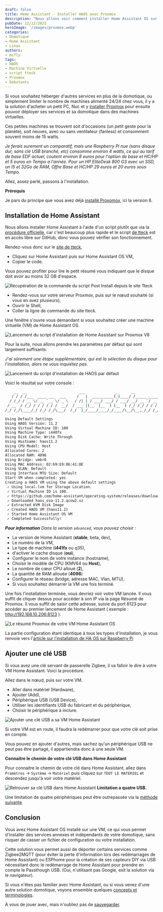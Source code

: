 ```yaml
---
draft: false
title: Home Assistant - Installer HAOS avec Proxmox
description: "Nous allons voir comment installer Home Assistant OS sur Proxmox dans une machine virtuelle (VM)"
pubDate: 12/12/2023
heroImage: '/images/proxmox.webp'
categories: 
- Domotique
- Home Assistant
- Linux
authors: 
- mcfly
tags:
- HAOS
- Machine Virtuelle
- script tteck
- Proxmox
- Débutants
---
```

Si vous souhaitez héberger d'autres services en plus de la domotique, ou simplement limiter le nombre de machines alimenté 24/24 chez vous, il y a la solution d'acheter un petit PC, Nuc et y [installer Proxmox](/blog/proxmox_installation) pour ensuite pouvoir déployer ses services et sa domotique dans des machines virtuelles.

Ces petites machines se trouvent soit d'occasions (un petit geste pour la planète), soit neuves, avec ou sans ventilateur (fanless) et consomment souvent moins de 15 watts.

*Je ferais surement un comparatif, mais une Raspberry Pi nue (sans disque dur, sans clé USB branché, etc) consomme environ 4 watts, ce qui au tarif de base EDF actuel, coutent environ 8 euros pour l'option de base et HC/HP et 5 euros en Tempo a l'année.*
*Pour un HP EliteDesk 800 G3 avec un SSD, un I5 et 32Go de RAM, Offre Base et HC/HP 29 euros et 20 euros sous Tempo.*


Allez, assez parlé, passons à l'installation.

**Prérequis**

Je pars du principe que vous avez déjà [installé Proxomox](/blog/proxmox_installation), ici la version 8.


## Installation de Home Assistant

Nous allons installer Home Assistant à l'aide d'un script plutôt que via la [procédure officielle](https://www.home-assistant.io/installation/linux), car c'est beaucoup plus rapide et le script [de tteck](https://tteck.github.io/Proxmox/) est en accès libre sur GitHub, donc vous pouvez vérifier son fonctionnement.

Rendez-vous donc sur le [site de tteck](https://tteck.github.io/Proxmox/), 
* Cliquez sur Home Assistant puis sur Home Assistant OS VM,
* Copier le code.

Vous pouvez profiter pour lire le petit résumé vous indiquant que le disque doit avoir au moins 32 GB d'espace.

![Récupération de la commande du script Post Install depuis le site Tteck](./img/tteck_copy_commande.gif "Récupération de la commande du script Post Install depuis le site Tteck")

* Rendez-vous sur votre serveur Proxmox, puis sur le nœud souhaité (si vous en avez plusieurs),
* Ouvrir le Shell,
* Coller la ligne de commande du site tteck.

Une fenêtre s'ouvre vous demandant si vous souhaitez créer une machine virtuelle (VM) de Home Assistant OS.

![Lancement du script d'installation de Home Assistant sur Proxmox V8](./img/lancement_script_haos_proxmox_v8.gif  "Lancement du script d'installation de Home Assistant sur Proxmox V8")

Pour la suite, nous allons prendre les paramètres par défaut qui sont largement suffisants.

*J'ai sûrement une étape supplémentaire, qui est la sélection du disque pour l'installation, alors ne vous inquiétez pas.*

![Lancement du script d'installation de HAOS par défaut](./img/lancement_script_haos_defaut.gif "Lancement du script d'installation de HAOS par défaut")

Voici le résultat sur votre console :
```bash
    __  __                        ___              _      __              __     ____  _____
   / / / /___  ____ ___  ___     /   |  __________(_)____/ /_____ _____  / /_   / __ \/ ___/
  / /_/ / __ \/ __ `__ \/ _ \   / /| | / ___/ ___/ / ___/ __/ __ `/ __ \/ __/  / / / /\__ \
 / __  / /_/ / / / / / /  __/  / ___ |(__  |__  ) (__  ) /_/ /_/ / / / / /_   / /_/ /___/ /
/_/ /_/\____/_/ /_/ /_/\___/  /_/  |_/____/____/_/____/\__/\__,_/_/ /_/\__/   \____//____/

Using Default Settings
Using HAOS Version: 11.2
Using Virtual Machine ID: 100
Using Machine Type: i440fx
Using Disk Cache: Write Through
Using Hostname: haos11.2
Using CPU Model: Host
Allocated Cores: 2
Allocated RAM: 4096
Using Bridge: vmbr0
Using MAC Address: 02:69:E9:86:41:0E
Using VLAN: Default
Using Interface MTU Size: Default
Start VM when completed: yes
Creating a HAOS VM using the above default settings
 ✓ Using local-lvm for Storage Location.
 ✓ Virtual Machine ID is 100.
 ✓ https://github.com/home-assistant/operating-system/releases/download/11.2/haos_ova-11.2.qcow2.xz
 ✓ Downloaded haos_ova-11.2.qcow2.xz
 ✓ Extracted KVM Disk Image
 ✓ Created HAOS VM (haos11.2)
 ✓ Started Home Assistant OS VM
 ✓ Completed Successfully!
```
_**Pour information** Dans la version `advanced`, vous pouvez choisir :_
* La version de Home Assistant (**stable**, beta, dev),
* Le numéro de la VM,
* Le type de machine (**i441fx** ou q35),
* d'activer le cache disque (**oui**),
* Configurer le nom de votre instance (hostname),
* Choisir le modèle de CPU (KMV64 ou **Host**),
* Le nombre de cœur CPU alloué (**2**),
* La quantité de RAM allouée (**4096**)
* Configurer le réseau (bridge, adresse MAC, Vlan, MTU),
* Si vous souhaitez démarrer la VM une fois terminé.

Une fois l'installation terminée, vous devriez voir votre VM lancée. Il vous suffit de cliquer dessus pour accéder à son IP via la page Résumé de Proxmox.
Il vous suffit de saisir cette adresse, suivie du port 8123 pour accéder au premier lancement de Home Assistant ( exemple : http://192.168.10.206:8123 ).

![Le résumé Proxmox de votre VM Home Assistant OS](./img/vm_haos_resume.png "Le résumé Proxmox de votre VM Home Assistant OS")


La partie configuration étant identique à tous les types d'installation, je vous renvoie vers l'[article sur l'installation de HA OS sur Raspberry Pi](/blog/ha_haos_installation/#Première-configuration)

## Ajouter une clé USB

Si vous avez une clé servant de passerelle Zigbee, il va falloir le dire à votre VM Home Assistant. Voici la procédure.

Allez dans le nœud, puis sur votre VM.
* Aller dans matériel (Hardware),
* Ajouter (Add),
* Périphérique USB (USB Device),
* Utiliser les identifiants USB du fabricant et du périphérique,
* Choisir le périphérique à inclure.

![Ajouter une clé USB a sa VM Home Assistant](./img/ajouter_usb_vm_proxmox_v8.gif)

Si votre VM est en route, il faudra la redémarrer pour que votre clé soit prise en compte.

Vous pouvez en ajouter d'autres, mais sachez qu'un périphérique USB ne peut pas être partagé, il appartiendra donc à une seule VM.

**Connaitre le chemin de votre clé USB dans Home Assistant**

Pour connaitre le chemin de votre clé dans Home Assistant, allez dans `Pramètres` -> `Système` -> `Matériel` puis cliquez sur `TOUT LE MATERIEL` et descendez jusqu'à voir votre matériel.

![Retrouver sa clé USB dans Home Assistant](./img/rechercher_usb_vm_home_assistant.gif) 
**Limitation a quatre USB.**

Une limitation de quatre périphériques peut être outrepassée via la [méthode suivante](https://forum.proxmox.com/threads/limit-for-usb-devices.89774/)

## Conclusion

Vous avez Home Assistant OS installé sur une VM, ce qui vous permet d'installer des services annexes et indépendants de votre domotique, sans risquer de casser un fichier de configuration ou votre installation.

Cette solution vous permet aussi de déporter certains services comme Zigbee2MQTT (pour éviter la perte d'information lors des redémarrages de Home Assistant) ou ESPhome pour la création de ses capteurs DIY via USB nécessitant donc le redémarrage de Home Assistant pour prendre en compte le Passthough USB. (Oui, n'utilisant pas Google, exit la solution via le navigateur).

Si vous n'êtes pas familier avec Home Assistant, ou si vous venez d'une autre solution domotique, voyons ensemble quelques [concepts et terminologies](/blog/ha_concepts_terminologie).

À vous de jouer avec, mais n'oubliez pas de [sauvegarder](/blog/ha_backups).